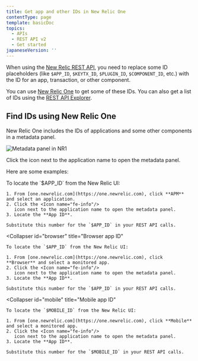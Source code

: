 ```yaml
---
title: Get app and other IDs in New Relic One
contentType: page
template: basicDoc
topics:
  - APIs
  - REST API v2
  - Get started
japaneseVersion: ''
---
```


When using the [New Relic REST API](/docs/apis/rest-api-v2/getting-started/introduction-new-relic-rest-api-v2), you need to replace some ID placeholders (like `$APP_ID`, `$KEYTX_ID`, `$PLUGIN_ID`, `$COMPONENT_ID`, etc.) with the ID for an app, transaction, or other component.

You can use [New Relic One](/docs/new-relic-one/use-new-relic-one/get-started/introduction-new-relic-one) to get some of these IDs. You can also get a list of IDs using the [REST API Explorer](/docs/apis/rest-api-v2/get-started/list-application-id-host-id-instance-id).

## Find IDs using New Relic One

New Relic One includes the IDs of applications and some other components in a metadata panel.

![Metadata panel in NR1](./images/2020-08-07-15.29.26.gif "Metadata panel in NR1")

Click the <Icon name="fe-info"/>
icon next to the application name to open the metadata panel.

Here are some examples:

<CollapserGroup>
  <Collapser
    id="apm"
    title="APM: App ID"
  >
    To locate the `$APP_ID` from the New Relic UI:

    1. From [one.newrelic.com](https://one.newrelic.com), click **APM** and select an application.
    2. Click the <Icon name="fe-info"/>
       icon next to the application name to open the metadata panel.
    3. Locate the **App ID**.

    Substitute this number for the `$APP_ID` in your REST API calls.
  </Collapser>

  <Collapser
    id="browser"
    title="Browser app ID"
  >
    To locate the `$APP_ID` from the New Relic UI:

    1. From [one.newrelic.com](https://one.newrelic.com), click **Browser** and select a monitored app.
    2. Click the <Icon name="fe-info"/>
       icon next to the application name to open the metadata panel.
    3. Locate the **App ID**.

    Substitute this number for the `$APP_ID` in your REST API calls.
  </Collapser>

  <Collapser
    id="mobile"
    title="Mobile app ID"
  >
    To locate the `$MOBILE_ID` from the New Relic UI:

    1. From [one.newrelic.com](https://one.newrelic.com), click **Mobile** and select a monitored app.
    2. Click the <Icon name="fe-info"/>
       icon next to the application name to open the metadata panel.
    3. Locate the **App ID**.

    Substitute this number for the `$MOBILE_ID` in your REST API calls.
  </Collapser>
</CollapserGroup>
